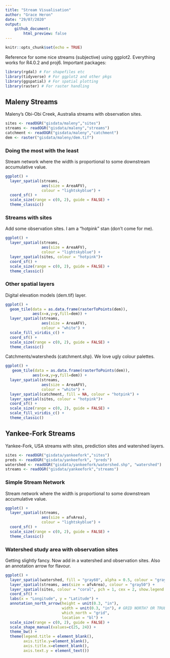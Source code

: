 ```yaml
---
title: "Stream Visualisation"
author: "Grace Heron"
date: "29/07/2020"
output: 
    github_document:
        html_preview: false
---
```


```r
knitr::opts_chunk$set(echo = TRUE)
```

Reference for some nice streams (subjective) using ggplot2. Everything works for R4.0.2 and proj6. Important packages:

```r
library(rgdal) # For shapefiles etc
library(tidyverse) # For ggplot2 and other pkgs
library(ggspatial) # For spatial plotting
library(raster) # For raster handling
```

## Maleny Streams 

Maleny's Obi-Obi Creek, Australia streams with observation sites.

```r
sites <- readOGR("gisdata/maleny","sites")
streams <- readOGR("gisdata/maleny","streams")
catchment <- readOGR("gisdata/maleny","catchment")
dem <- raster("gisdata/maleny/dem.tif")
```

### Doing the most with the least

Stream network where the width is proportional to some downstream accumulative value. 

```r
ggplot() +
  layer_spatial(streams, 
                aes(size = AreaAFV), 
                colour = "lightskyblue") +
  coord_sf() + 
  scale_size(range = c(0, 2), guide = FALSE) +
  theme_classic()
```

### Streams with sites

Add some observation sites. I am a "hotpink" stan (don't come for me).

```r
ggplot() +
  layer_spatial(streams, 
                aes(size = AreaAFV), 
                colour = "lightskyblue") +
  layer_spatial(sites, colour = "hotpink")+
  coord_sf() + 
  scale_size(range = c(0, 2), guide = FALSE) +
  theme_classic()
```

### Other spatial layers

Digital elevation models (dem.tif) layer.

```r
ggplot() +
  geom_tile(data = as.data.frame(rasterToPoints(dem)), 
            aes(x=x,y=y,fill=dem)) +
  layer_spatial(streams, 
                aes(size = AreaAFV), 
                colour = "white") +
  scale_fill_viridis_c() +
  coord_sf() + 
  scale_size(range = c(0, 2), guide = FALSE) +
  theme_classic()
```

Catchments/watersheds (catchment.shp). We love ugly colour palettes.


```r
ggplot() +
   geom_tile(data = as.data.frame(rasterToPoints(dem)), 
            aes(x=x,y=y,fill=dem)) +
  layer_spatial(streams, 
                aes(size = AreaAFV), 
                colour = "white") +
  layer_spatial(catchment, fill = NA, colour = "hotpink") +
  layer_spatial(sites, colour = "hotpink")+
  coord_sf() + 
  scale_size(range = c(0, 2), guide = FALSE) +
  scale_fill_viridis_c() +
  theme_classic()
```

## Yankee-Fork Streams

Yankee-Fork, USA streams with sites, prediction sites and watershed layers.

```r
sites <- readOGR("gisdata/yankeefork","sites")
preds <- readOGR("gisdata/yankeefork", "preds")
watershed <- readOGR("gisdata/yankeefork/watershed.shp", "watershed")
streams <- readOGR("gisdata/yankeefork","streams")
```

### Simple Stream Network

Stream network where the width is proportional to some downstream accumulative value.  

```r
ggplot() +
  layer_spatial(streams, 
                aes(size = afvArea), 
                colour = "lightskyblue") +
  coord_sf() + 
  scale_size(range = c(0, 2), guide = FALSE) +
  theme_classic()
```


### Watershed study area with observation sites

Getting slightly fancy. Now add in a watershed and observation sites. Also an annotation arrow for flavour.

```r
ggplot() +
  layer_spatial(watershed, fill = "gray60", alpha = 0.5, colour = "gray40") +
  layer_spatial(streams, aes(size = afvArea), colour = "gray50") +
  layer_spatial(sites, colour = "coral", pch = 1, cex = 2, show.legend = TRUE)+
  coord_sf() + 
  labs(x = "Longitude", y = "Latitude") + 
  annotation_north_arrow(height = unit(0.3, "in"),
                         width = unit(0.3, "in"), # GRID NORTH? OR TRUE NORTH?
                         which_north = "grid", 
                         location = "bl") +
  scale_size(range = c(0, 2), guide = FALSE) +
  scale_shape_manual(values=c(25, 24)) + 
  theme_bw() + 
  theme(legend.title = element_blank(),
        axis.title.y=element_blank(),
        axis.title.x=element_blank(),
        axis.text.y = element_text())
```

